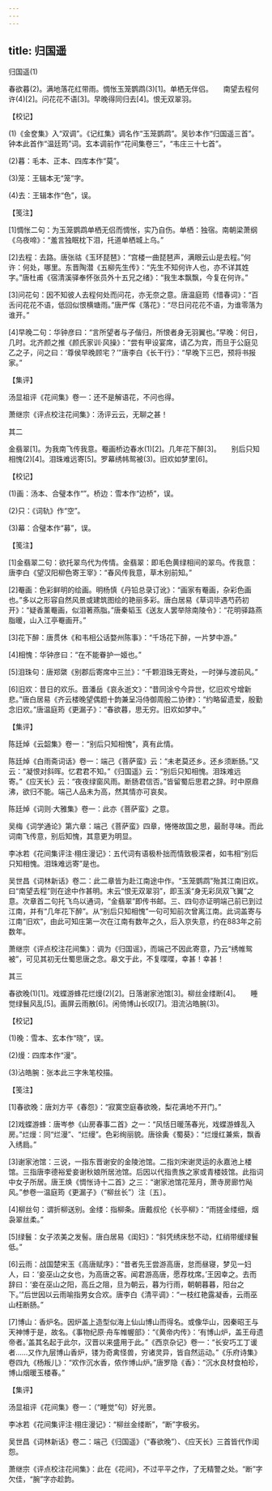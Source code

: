 ```yaml
---
---
---
```

title: 归国遥
---



归国遥(1)


春欲暮(2)。满地落花红带雨。惆怅玉笼鹦鹉(3)[1]。单栖无伴侣。　　南望去程何许(4)[2]。问花花不语[3]。早晚得同归去[4]。恨无双翠羽。





【校记】


(1)《金奁集》入“双调”。《记红集》调名作“玉笼鹦鹉”。吴钞本作“归国遥三首”。钟本此首作“温廷筠”词。玄本调前作“花间集卷三”，“韦庄三十七首”。

(2)暮：毛本、正本、四库本作“莫”。

(3)笼：王辑本无“笼”字。

(4)去：王辑本作“色”，误。





【笺注】


[1]惆怅二句：为玉笼鹦鹉单栖无侣而惆怅，实乃自伤。单栖：独宿。南朝梁萧纲《乌夜啼》：“羞言独眠枕下泪，托道单栖城上乌。”

[2]去程：去路。唐张祜《玉环琵琶》：“宫楼一曲琵琶声，满眼云山是去程。”何许：何处，哪里。东晋陶潜《五柳先生传》：“先生不知何许人也，亦不详其姓字。”唐杜甫《宿清溪驿奉怀张员外十五兄之绪》：“我生本飘飘，今复在何许。”

[3]问花句：因不知彼人去程何处而问花，亦无奈之意。唐温庭筠《惜春词》：“百舌问花花不语，低回似恨横塘雨。”唐严恽《落花》：“尽日问花花不语，为谁零落为谁开。”

[4]早晚二句：华钟彦曰：“言所望者与子偕归，所恨者身无羽翼也。”早晚：何日，几时。北齐颜之推《颜氏家训·风操》：“尝有甲设宴席，请乙为宾，而旦于公庭见乙之子，问之曰：‘尊侯早晚顾宅？’”唐李白《长干行》：“早晚下三巴，预将书报家。”





【集评】


汤显祖评《花间集》卷一：还不是解语花，不问也得。

萧继宗《评点校注花间集》：汤评云云，无聊之甚！





其二


金翡翠[1]。为我南飞传我意。罨画桥边春水(1)[2]。几年花下醉[3]。　　别后只知相愧(2)[4]。泪珠难远寄[5]。罗幕绣帏鸳被(3)。旧欢如梦里[6]。





【校记】


(1)画：汤本、合璧本作“”。桥边：雪本作“边桥”，误。

(2)只：《词轨》作“空”。

(3)幕：合璧本作“募”，误。





【笺注】


[1]金翡翠二句：欲托翠鸟代为传情。金翡翠：即毛色黄绿相间的翠鸟。传我意：唐李白《望汉阳柳色寄王宰》：“春风传我意，草木别前知。”

[2]罨画：色彩鲜明的绘画。明杨慎《丹铅总录订讹》：“画家有罨画，杂彩色画也。”多以之形容自然风景或建筑图绘的艳丽多彩。唐白居易《草词毕遇芍药初开》：“疑香薰罨画，似泪著燕脂。”唐秦韬玉《送友人罢举除南陵令》：“花明驿路燕脂暖，山入江亭罨画开。”

[3]花下醉：唐贯休《和韦相公话婺州陈事》：“千场花下醉，一片梦中游。”

[4]相愧：华钟彦曰：“在不能眷护一姬也。”

[5]泪珠句：唐郑綮《别郡后寄席中三兰》：“千颗泪珠无寄处，一时弹与渡前风。”

[6]旧欢：昔日的欢乐。晋潘岳《哀永逝文》：“昔同涂兮今异世，忆旧欢兮增新悲。”唐白居易《齐云楼晚望偶题十韵兼呈冯侍御周殷二协律》：“约略留遗爱，殷勤念旧欢。”唐温庭筠《更漏子》：“春欲暮，思无穷。旧欢如梦中。”





【集评】


陈廷焯《云韶集》卷一：“别后只知相愧”，真有此情。

陈廷焯《白雨斋词话》卷一：端己《菩萨蛮》云：“未老莫还乡。还乡须断肠。”又云：“凝恨对斜晖。忆君君不知。”《归国遥》云：“别后只知相愧。泪珠难远寄。”《应天长》云：“夜夜绿窗风雨。断肠君信否。”皆留蜀后思君之辞。时中原鼎沸，欲归不能。端己人品未为高，然其情亦可哀矣。

陈廷焯《词则·大雅集》卷一：此亦《菩萨蛮》之意。

吴梅《词学通论》第六章：端己《菩萨蛮》四章，惓惓故国之思，最耐寻味。而此词南飞传意，别后知愧，其意更为明显。

李冰若《花间集评注·栩庄漫记》：五代词有语极朴拙而情致极深者，如韦相“别后只知相愧。泪珠难远寄”是也。

吴世昌《词林新话》卷二：此二章皆为赴江南途中作。“玉笼鹦鹉”殆其江南旧欢。曰“南望去程”则在途中作甚明。末云“恨无双翠羽”，即玉溪“身无彩凤双飞翼”之意。次章首二句托飞鸟以通词，“金翡翠”即传书邮。三、四句亦证明端己前已到过江南，并有“几年花下醉”。从“别后只知相愧”一句可知前次曾离江南。此词盖寄与江南“旧欢”，由此可知庄第一次在江南有数年之久，后入京失意，约在883年之前数年。

萧继宗《评点校注花间集》：调为《归国谣》，而端己不因此寄意，乃云“绣帷鸳被”，可见其初无仕蜀思唐之念。皋文于此，不复喋喋，幸甚！幸甚！





其三


春欲晚(1)[1]。戏蝶游蜂花烂熳(2)[2]。日落谢家池馆[3]。柳丝金缕断[4]。　　睡觉绿鬟风乱[5]。画屏云雨散[6]。闲倚博山长叹[7]。泪流沾皓腕(3)。





【校记】


(1)晚：雪本、玄本作“晓”，误。

(2)熳：四库本作“漫”。

(3)沾皓腕：张本此三字朱笔校描。





【笺注】


[1]春欲晚：唐刘方平《春怨》：“寂寞空庭春欲晚，梨花满地不开门。”

[2]戏蝶游蜂：唐岑参《山房春事二首》之一：“风恬日暖荡春光，戏蝶游蜂乱入房。”烂熳：同“烂漫”、“烂缦”。色彩绚丽貌。唐徐夤《蜀葵》：“烂熳红兼紫，飘香入绣扃。”

[3]谢家池馆：三说，一指东晋谢安的金陵池馆。二指刘宋谢灵运的永嘉池上楼馆。三指唐李德裕爱妾谢秋娘所居池馆。后因以代指贵族之家或青楼妓馆。此指词中女子所居。唐王焕《惆怅诗十二首》之三：“谢家池馆花笼月，萧寺房廊竹飐风。”参卷一温庭筠《更漏子》（“柳丝长”）注〔五〕。

[4]柳丝句：谓折柳送别。金缕：指柳条。唐戴叔伦《长亭柳》：“雨搓金缕细，烟袅翠丝柔。”

[5]绿鬟：女子浓美之发髻。唐白居易《闺妇》：“斜凭绣床愁不动，红绡带缓绿鬟低。”

[6]云雨：战国楚宋玉《高唐赋序》：“昔者先王尝游高唐，怠而昼寝，梦见一妇人，曰：‘妾巫山之女也，为高唐之客。闻君游高唐，愿荐枕席。’王因幸之。去而辞曰：‘妾在巫山之阳，高丘之阻，旦为朝云，暮为行雨，朝朝暮暮，阳台之下。’”后世因以云雨喻指男女合欢。唐李白《清平调》：“一枝红艳露凝香，云雨巫山枉断肠。”

[7]博山：香炉名。因炉盖上造型似海上仙山博山而得名。或像华山，因秦昭王与天神博于是，故名。《事物纪原·舟车帷幄部》：“《黄帝内传》：‘有博山炉，盖王母遗帝者。’盖其名起于此尔，汉晋以来盛用于此。”《西京杂记》卷一：“长安巧工丁谖者……又作九层博山香炉，镂为奇禽怪兽，穷诸灵异，皆自然运动。”《乐府诗集》卷四九《杨叛儿》：“欢作沉水香，侬作博山炉。”唐罗隐《香》：“沉水良材食柏珍，博山烟暖玉楼春。”





【集评】


汤显祖评《花间集》卷一：（“睡觉”句）好光景。

李冰若《花间集评注·栩庄漫记》：“柳丝金缕断”，“断”字极劣。

吴世昌《词林新话》卷二：端己《归国遥》（“春欲晚”）、《应天长》三首皆代作闺怨。

萧继宗《评点校注花间集》：此在《花间》，不过平平之作，了无精警之处。“断”字欠佳，“腕”字亦趁韵。